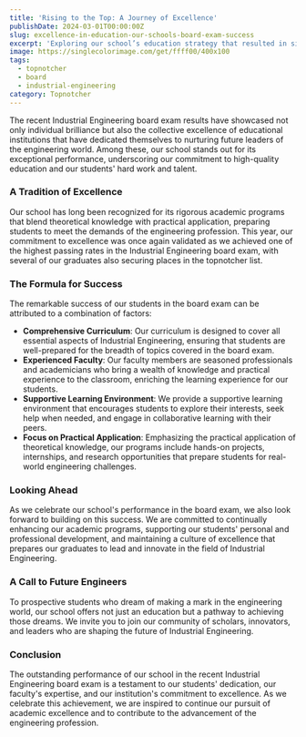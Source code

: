 ```yaml
---
title: 'Rising to the Top: A Journey of Excellence'
publishDate: 2024-03-01T00:00:00Z
slug: excellence-in-education-our-schools-board-exam-success
excerpt: 'Exploring our school’s education strategy that resulted in significant success in the recent Industrial Engineering board exam.'
image: https://singlecolorimage.com/get/ffff00/400x100
tags:
  - topnotcher
  - board
  - industrial-engineering
category: Topnotcher
---
```


The recent Industrial Engineering board exam results have showcased not only individual brilliance but also the collective excellence of educational institutions that have dedicated themselves to nurturing future leaders of the engineering world. Among these, our school stands out for its exceptional performance, underscoring our commitment to high-quality education and our students' hard work and talent.

### A Tradition of Excellence

Our school has long been recognized for its rigorous academic programs that blend theoretical knowledge with practical application, preparing students to meet the demands of the engineering profession. This year, our commitment to excellence was once again validated as we achieved one of the highest passing rates in the Industrial Engineering board exam, with several of our graduates also securing places in the topnotcher list.

### The Formula for Success

The remarkable success of our students in the board exam can be attributed to a combination of factors:

- **Comprehensive Curriculum**: Our curriculum is designed to cover all essential aspects of Industrial Engineering, ensuring that students are well-prepared for the breadth of topics covered in the board exam.
- **Experienced Faculty**: Our faculty members are seasoned professionals and academicians who bring a wealth of knowledge and practical experience to the classroom, enriching the learning experience for our students.
- **Supportive Learning Environment**: We provide a supportive learning environment that encourages students to explore their interests, seek help when needed, and engage in collaborative learning with their peers.
- **Focus on Practical Application**: Emphasizing the practical application of theoretical knowledge, our programs include hands-on projects, internships, and research opportunities that prepare students for real-world engineering challenges.

### Looking Ahead

As we celebrate our school's performance in the board exam, we also look forward to building on this success. We are committed to continually enhancing our academic programs, supporting our students' personal and professional development, and maintaining a culture of excellence that prepares our graduates to lead and innovate in the field of Industrial Engineering.

### A Call to Future Engineers

To prospective students who dream of making a mark in the engineering world, our school offers not just an education but a pathway to achieving those dreams. We invite you to join our community of scholars, innovators, and leaders who are shaping the future of Industrial Engineering.

### Conclusion

The outstanding performance of our school in the recent Industrial Engineering board exam is a testament to our students' dedication, our faculty's expertise, and our institution's commitment to excellence. As we celebrate this achievement, we are inspired to continue our pursuit of academic excellence and to contribute to the advancement of the engineering profession.
